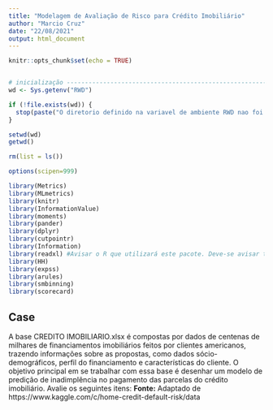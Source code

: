 ```yaml
---
title: "Modelagem de Avaliação de Risco para Crédito Imobiliário"
author: "Marcio Cruz"
date: "22/08/2021"
output: html_document
---
```


```r
knitr::opts_chunk$set(echo = TRUE)


# inicialização -----------------------------------------------------------
wd <- Sys.getenv("RWD")

if (!file.exists(wd)) {
  stop(paste("O diretorio definido na variavel de ambiente RWD nao foi encontrado",wd, sep="="))
} 

setwd(wd)
getwd()

rm(list = ls())

options(scipen=999)

library(Metrics)
library(MLmetrics)
library(knitr)
library(InformationValue)
library(moments)
library(pander)
library(dplyr)
library(cutpointr)
library(Information)
library(readxl) #Avisar o R que utilizará este pacote. Deve-se avisar toda vez que abrir o R
library(HH)
library(expss)
library(arules)
library(smbinning)
library(scorecard)

```

## Case
A base CREDITO IMOBILIARIO.xlsx é compostas por dados de centenas de milhares de financiamentos imobiliários feitos por clientes americanos, trazendo informações sobre as propostas, como dados sócio-demográficos, perfil do financiamento e características do cliente. O objetivo principal em se trabalhar com essa base é desenhar um modelo de predição de inadimplência no pagamento das parcelas do crédito imobiliário. Avalie os seguintes itens:
**Fonte:** Adaptado de https://www.kaggle.com/c/home-credit-default-risk/data


